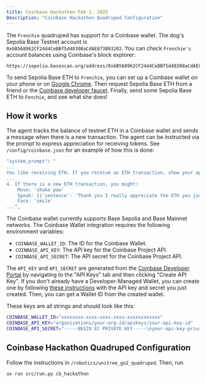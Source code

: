 ```yaml
---
title: Coinbase Hackathon Feb 1. 2025
Description: "Coinbase Hackathon Quadruped Configuration"
---
```


The `Frenchie` quadruped has support for a Coinbase wallet. The dog's Sepolia Base Testnet account is `0xbB568962CF24d4CeBBf5d48308aCdAE873B93202`. You can check `Frenchie's` account balances using Coinbase's block explorer:

```
https://sepolia.basescan.org/address/0xbB568962CF24d4CeBBf5d48308aCdAE873B93202
```

To send Sepolia Base ETH to `Frenchie`, you can set up a Coinbase wallet on your phone or on [Google Chrome](https://chromewebstore.google.com/detail/coinbase-wallet-extension/hnfanknocfeofbddgcijnmhnfnkdnaad?pli=1). Then request Sepolia Base ETH from a friend or the [Coinbase developer faucet](https://docs.base.org/docs/tools/network-faucets/). Finally, send some Sepolia Base ETH to `Fenchie`, and see what she does!

## How it works

The agent tracks the balance of testnet ETH in a Coinbase wallet and sends a message when there is a new transaction. The agent can be instructed via the prompt to express appreciation for receiving tokens. See `/config/coinbase.json` for an example of how this is done:

```bash
"system_prompt": "
...
You like receiving ETH. If you receive an ETH transaction, show your appreciation through actions and speech.
...
4. If there is a new ETH transaction, you might:
	Move: 'shake paw'
	Speak: {{'sentence': 'Thank you I really appreciate the ETH you just sent.'}}
	Face: 'smile'
...",
```

The Coinbase wallet currently supports Base Sepolia and Base Mainnet networks. The Coinbase Wallet integration requires the following environment variables:

- `COINBASE_WALLET_ID`: The ID for the Coinbase Wallet.
- `COINBASE_API_KEY`: The API key for the Coinbase Project API.
- `COINBASE_API_SECRET`: The API secret for the Coinbase Project API.

The `API_KEY` and `API_SECRET` are generated from the [Coinbase Developer Portal](https://portal.cdp.coinbase.com) by navigating to the "API Keys" tab and then clicking "Create API Key". If you don't already have a Developer-Managed Wallet, you can create one by following [these instructions](https://docs.cdp.coinbase.com/mpc-wallet/docs/quickstart#creating-a-wallet) with the API key and secret you just created. Then, you can get a Wallet ID from the created wallet.

These keys are all strings and should look like this:

```bash
COINBASE_WALLET_ID="xxxxxxxx-xxxx-xxxx-xxxx-xxxxxxxxxxxx"
COINBASE_API_KEY="organizations/your-org-id/apiKeys/your-api-key-id"
COINBASE_API_SECRET="-----BEGIN EC PRIVATE KEY-----\nyour-api-key-private-key\n-----END EC PRIVATE KEY-----\n"
```

## Coinbase Hackathon Quadruped Configuration

Follow the instructions in `/robotics/unitree_go2_quadruped`. Then, run

```bash
uv run src/run.py cb_hackathon
```
